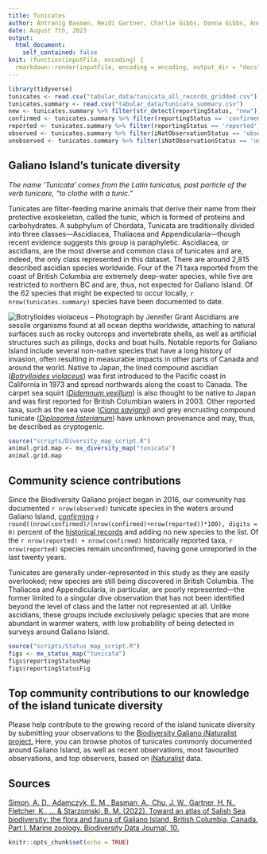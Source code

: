 ```yaml
---
title: Tunicates
author: Antranig Basman, Heidi Gartner, Charlie Gibbs, Donna Gibbs, Andy Lamb, Andrew Simon
date: August 7th, 2023
output: 
  html_document:
    self_contained: false
knit: (function(inputFile, encoding) {
  rmarkdown::render(inputFile, encoding = encoding, output_dir = "docs", output_options = list(copy_resources = TRUE)) })
---
```


```r
library(tidyverse)
tunicates <- read.csv("tabular_data/tunicata_all_records_gridded.csv")
tunicates.summary <- read.csv("tabular_data/tunicata_summary.csv")
new <- tunicates.summary %>% filter(str_detect(reportingStatus, "new")) 
confirmed <- tunicates.summary %>% filter(reportingStatus == 'confirmed') 
reported <- tunicates.summary %>% filter(reportingStatus == 'reported') 
observed <- tunicates.summary %>% filter(iNatObservationStatus == 'observed') 
unobserved <- tunicates.summary %>% filter(iNatObservationStatus == 'unobserved') 
```

## Galiano Island's tunicate diversity

*The name ‘Tunicata’ comes from the Latin tunicatus, past particle of the verb tunicare,
“to clothe with a tunic.”*

Tunicates are filter-feeding marine animals that derive their name from their protective exoskeleton, called the tunic, which is formed of proteins and carbohydrates. A subphylum of Chordata, Tunicata are traditionally divided into three classes—Ascidiacea, Thaliacea and Appendicularia—though recent evidence suggests this group is paraphyletic. Ascidiacea, or ascidians, are the most diverse and common class of tunicates and are, indeed, the only class represented in this dataset. There are around 2,815 described ascidian species worldwide. Four of the 71 taxa reported from the coast of British Columbia are extremely deep-water species, while five are restricted to northern BC and are, thus, not expected for Galiano Island. Of the 62 species that might be expected to occur locally, `r nrow(tunicates.summary)` species have been documented to date.

![*Botrylloides violaceus* – Photograph by Jennifer Grant](media/Botrylloides_violaceus_Jennifer_Grant.jpg)
Ascidians are sessile organisms found at all ocean depths worldwide, attaching to natural surfaces such as rocky outcrops and invertebrate shells, as well as artificial structures such as pilings, docks and boat hulls. Notable reports for Galiano Island include several non-native species that have a long history of invasion, often resulting in measurable impacts in other parts of Canada and around the world. Native to Japan, the lined compound ascidian ([*Botrylloides violaceus*](#taxon:Botrylloides violaceus)) was first introduced to the Pacific coast in California in 1973 and spread northwards along the coast to Canada. The carpet sea squirt ([*Didemnum vexillum*](#taxon:Didemnum vexillum)) is also thought to be native to Japan and was first reported for British Columbian waters in 2003. Other reported taxa, such as the sea vase ([*Ciona savignyi*](#taxon:Ciona savignyi)) and grey encrusting compound tunicate ([*Diplosoma listerianum*](#taxon:Diplosoma listerianum)) have unknown provenance and may, thus, be described as cryptogenic.

```r
source("scripts/Diversity_map_script.R")
animal.grid.map <- mx_diversity_map("tunicata")
animal.grid.map
```

## Community science contributions

Since the Biodiversity Galiano project began in 2016, our community has documented `r nrow(observed)` tunicate species in the waters around Galiano Island, [confirming](#region:confirmed) `r round((nrow(confirmed)/(nrow(confirmed)+nrow(reported))*100), digits = 0)` percent of the [historical records](#region:historical) and adding no new species to the list. Of the `r nrow(reported) + nrow(confirmed)` historically reported taxa, `r nrow(reported)` species remain unconfirmed, having gone unreported in the last twenty years.

Tunicates are generally under-represented in this study as they are easily overlooked; new species are still being discovered in British Columbia. The Thaliacea and Appendicularia, in particular, are poorly represented—the former limited to a singular dive observation that has not been identified beyond the level of class and the latter not represented at all. Unlike ascidians, these groups include exclusively pelagic species that are more abundant in warmer waters, with low probability of being detected in surveys around Galiano Island.

```r
source("scripts/Status_map_script.R")
figs <- mx_status_map("tunicata")
figs$reportingStatusMap
figs$reportingStatusFig
```

## Top community contributions to our knowledge of the island tunicate diversity

Please help contribute to the growing record of the island tunicate diversity by submitting your observations to the [Biodiversity Galiano iNaturalist project.](http://inaturalist.org/projects/biodiversity-galiano-island) Here, you can browse photos of tunicates commonly documented around Galiano Island, as well as recent observations, most favourited observations, and top observers, based on [iNaturalist](http://inaturalist.org/) data.

<span class="mxcw-nonLeafletPane mxcw-paneName-TopContributions html-widget leaflet"></span>

## Sources

[Simon, A. D., Adamczyk, E. M., Basman, A., Chu, J. W., Gartner, H. N., Fletcher, K., ... & Starzomski, B. M. (2022). Toward an atlas of Salish Sea biodiversity: the flora and fauna of Galiano Island, British Columbia, Canada. Part I. Marine zoology. Biodiversity Data Journal, 10.](https://bdj.pensoft.net/article/76050/)

```r
knitr::opts_chunk$set(echo = TRUE)
```
